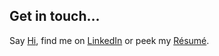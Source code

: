 ## Get in touch…

Say [Hi](mailto:mike@gmail.com?subject=Hi), find me on [LinkedIn](https://www.linkedin.com/in/mvardy/) or peek my [Résumé](http://bit.ly/mikevs-resume).
